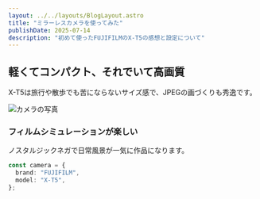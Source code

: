 ```yaml
---
layout: ../../layouts/BlogLayout.astro
title: "ミラーレスカメラを使ってみた"
publishDate: 2025-07-14
description: "初めて使ったFUJIFILMのX-T5の感想と設定について"
---
```


## 軽くてコンパクト、それでいて高画質

X-T5は旅行や散歩でも苦にならないサイズ感で、JPEGの画づくりも秀逸です。

![カメラの写真](/images/xt5.jpg)

### フィルムシミュレーションが楽しい

ノスタルジックネガで日常風景が一気に作品になります。

```ts
const camera = {
  brand: "FUJIFILM",
  model: "X-T5",
};
